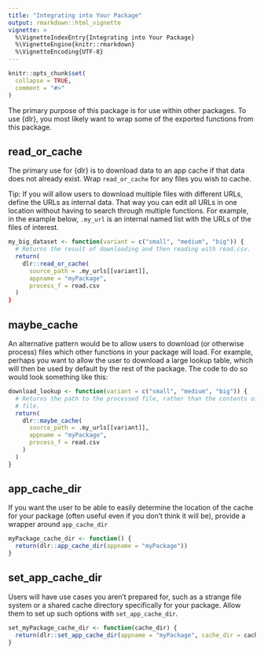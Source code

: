 ```yaml
---
title: "Integrating into Your Package"
output: rmarkdown::html_vignette
vignette: >
  %\VignetteIndexEntry{Integrating into Your Package}
  %\VignetteEngine{knitr::rmarkdown}
  %\VignetteEncoding{UTF-8}
---
```


```r
knitr::opts_chunk$set(
  collapse = TRUE,
  comment = "#>"
)
```

The primary purpose of this package is for use within other packages. 
To use {dlr}, you most likely want to wrap some of the exported functions from this package.

## read_or_cache

The primary use for {dlr} is to download data to an app cache if that data does not already exist.
Wrap `read_or_cache` for any files you wish to cache. 

Tip: If you will allow users to download multiple files with different URLs, define the URLs as internal data.
That way you can edit all URLs in one location without having to search through multiple functions.
For example, in the example below, `.my_url` is an internal named list with the URLs of the files of interest.

```r
my_big_dataset <- function(variant = c("small", "medium", "big")) {
  # Returns the result of downloading and then reading with read.csv.
  return(
    dlr::read_or_cache(
      source_path = .my_urls[[variant]],
      appname = "myPackage",
      process_f = read.csv
  )
}
```

## maybe_cache

An alternative pattern would be to allow users to download (or otherwise process) files which other functions in your package will load.
For example, perhaps you want to allow the user to download a large lookup table, which will then be used by default by the rest of the package.
The code to do so would look something like this:

```r
download_lookup <- function(variant = c("small", "medium", "big")) {
  # Returns the path to the processed file, rather than the contents of that
  # file.
  return(
    dlr::maybe_cache(
      source_path = .my_urls[[variant]],
      appname = "myPackage",
      process_f = read.csv
    )
  )
}
```

## app_cache_dir

If you want the user to be able to easily determine the location of the cache for your package (often useful even if you don't think it will be), provide a wrapper around `app_cache_dir`

```r
myPackage_cache_dir <- function() {
  return(dlr::app_cache_dir(appname = "myPackage"))
}
```

## set_app_cache_dir

Users will have use cases you aren't prepared for, such as a strange file system or a shared cache directory specifically for your package. 
Allow them to set up such options with `set_app_cache_dir`.

```r
set_myPackage_cache_dir <- function(cache_dir) {
  return(dlr::set_app_cache_dir(appname = "myPackage", cache_dir = cache_dir))
}
```
